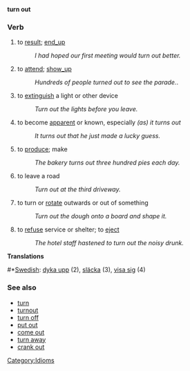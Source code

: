 '''turn out'''
===Verb===
# to [[result]]; [[end_up]]
#: ''I had hoped our first meeting would turn out better.''
# to [[attend]]; [[show_up]]
#: ''Hundreds of people turned out to see the parade.''.
# to [[extinguish]] a light or other device
#: ''Turn out the lights before you leave.''
# to become [[apparent]] or known, especially ''(as) it turns out''
#: ''It turns out that he just made a lucky guess.''
# to [[produce]]; make
#: ''The bakery turns out three hundred pies each day.''
# to leave a road
#: ''Turn out at the third driveway.''
# to turn or [[rotate]] outwards or out of something
#: ''Turn out the dough onto a board and shape it.''
# to [[refuse]] service or shelter; to [[eject]]
#: ''The hotel staff hastened to turn out the noisy drunk.''
'''Translations'''
#*[[Swedish]]: [[dyka upp]] (2), [[släcka]] (3), [[visa sig]] (4)

===See also===
*[[turn]] 
*[[turnout]] 
*[[turn off]] 
*[[put out]] 
*[[come out]] 
*[[turn away]]
*[[crank out]]

[[Category:Idioms]]